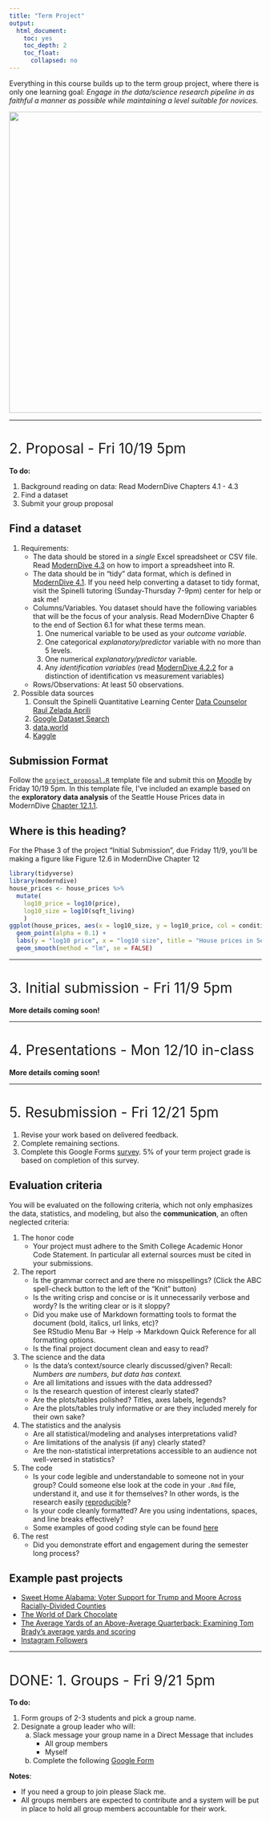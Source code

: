 ```yaml
---
title: "Term Project"
output:
  html_document:
    toc: yes
    toc_depth: 2
    toc_float:
      collapsed: no
---
```


<style>
h1{font-weight: 400;}
</style>

Everything in this course builds up to the term group project, where there is
only one learning goal: *Engage in the data/science research pipeline in as
faithful a manner as possible while maintaining a level suitable for novices.*

<center>
![](static/images/pipeline.png){ width=600px }
</center>




***



# 2. Proposal - Fri 10/19 5pm {#proposal}

**To do:**

1. Background reading on data: Read ModernDive Chapters 4.1 - 4.3
1. Find a dataset
1. Submit your group proposal


## Find a dataset

1. Requirements:
    + The data should be stored in a *single* Excel spreadsheet or CSV file. Read [ModernDive 4.3](https://moderndive.netlify.com/4-tidy.html#csv){target="_blank"} on how to import a spreadsheet into R.
    + The data should be in "tidy" data format, which is defined in [ModernDive 4.1](https://moderndive.netlify.com/4-tidy.html#what-is-tidy-data){target="_blank"}. If you need help converting a dataset to tidy format, visit the Spinelli tutoring (Sunday-Thursday 7-9pm) center for help or ask me!
    + Columns/Variables. You dataset should have the following variables that will be the focus of your analysis. Read ModernDive Chapter 6 to the end of Section 6.1 for what these terms mean.
        1. One numerical variable to be used as your *outcome variable*. 
        1. One categorical *explanatory/predictor* variable with no more than 5 levels.
        1. One numerical *explanatory/predictor* variable.
        1. Any *identification variables* (read [ModernDive 4.2.2](https://moderndive.netlify.com/4-tidy.html#identification-vs-measurement){target="_blank"} for a distinction of identification vs measurement variables)
    + Rows/Observations: At least 50 observations.
1. Possible data sources
    1. Consult the Spinelli Quantitative Learning Center [Data Counselor Raul Zelada     Aprili](https://www.smith.edu/qlc/tutoring.html?colDataCnslr=open#PanelDataCnslr){target="_blank"}
    1. [Google Dataset Search](https://toolbox.google.com/datasetsearch){target="_blank"}
    1. [data.world](https://data.world/){target="_blank"}
    1. [Kaggle](https://www.kaggle.com/datasets){target="_blank"}






## Submission Format

Follow the <a href="static/term_project/project_proposal.R" download>`project_proposal.R`</a> template file and submit this on [Moodle](https://moodle.smith.edu/course/view.php?id=30498){target="_blank"} by Friday 10/19 5pm. In this template file, I've included an example based on the **exploratory data analysis** of the Seattle House Prices data in ModernDive [Chapter 12.1.1](https://moderndive.netlify.com/12-thinking-with-data.html#seattle-house-prices){target="_blank"}.


## Where is this heading?

For the Phase 3 of the project "Initial Submission", due Friday 11/9, you'll be making a figure like Figure 12.6 in ModernDive Chapter 12

```r
library(tidyverse)
library(moderndive)
house_prices <- house_prices %>%
  mutate(
    log10_price = log10(price),
    log10_size = log10(sqft_living)
    )
ggplot(house_prices, aes(x = log10_size, y = log10_price, col = condition)) +
  geom_point(alpha = 0.1) +
  labs(y = "log10 price", x = "log10 size", title = "House prices in Seattle") +
  geom_smooth(method = "lm", se = FALSE)
```




<!-- 





## Setup

* Login to RStudio Server -> Top right -> Click on "Project" -> "Shared with me" -> Your group name. This should open a new [*RStudio Server Shared Project*](https://support.rstudio.com/hc/en-us/articles/211659737-Sharing-Projects-in-RStudio-Server-Pro) that all group members have joint access to where you can perform collaborative editing like Google Docs. Albert and your section's TA will have access as well.
* Group leader: Create a new `scratchpad.R`
* Setup colloborative editing: Click on the colored initials of your teammates on the top right of the screen and click "Follow cursor". Play around with this.
* Group leader: Upload the <a href="static/term_project/Term_Project_Proposal.Rmd"
download>`Term_Project_Proposal.Rmd`</a> R Markdown template file file to the Shared Project so that all group members have access. 
* To return to your personal folder with your problem sets: RStudio Server -> Top right -> Click on "Project" -> "Close project"



## Submit your group proposal

Once your proposal is ready, the group leader will:

1. Knit `Term_Project_Proposal.Rmd` one final time.
1. Publish to Rpubs.com by clicking the blue "Publish" button on top right of the HTML document. Copy the URL of the resulting webpage.
1. Complete this [Google Form](https://docs.google.com/forms/d/e/1FAIpQLSf_MFKFv65DviSyk7EYuPfPAqq_ZI3nHrXw_LuUZLia8KJtgQ/viewform){target="_blank"}. No need to submit any files on DropBox, as the TA's and I can login into your Shared Projects and look at your work there.

-->


***



# 3. Initial submission - Fri 11/9 5pm

**More details coming soon!**


<!--

**To do**:

1. Group leader: Upload the <a href="static/term_project/Term_Project.Rmd"
download>`Term_Project.Rmd`</a> R Markdown template file to the Shared Project so that all group members have access. 
1. Read the evaluation criteria below and then complete Sections "1. Introduction", "2. EDA", "3. Multiple regression", and "6. Citations" of `Term_Project.Rmd`.
1. Group leader: Once the initial submission is complete
    + Knit `Term_Project.Rmd` one final time.
    + Publish to Rpubs.com
    + Complete this [Google Form](https://docs.google.com/forms/d/e/1FAIpQLSf4Sc9GkO_QNp-FvB1_Fw_C-Va-kcW1FbvYT0hJT0HJIzal_A/viewform){target="_blank"}.

TODO: Some of the groups don’t know whether or not to include interaction
Come up with consistent approach for how to do this
What to include

## 3.a) Overall feedback from initial submissions

**Everyone should read these**:

1. Jarring hyperlink/code output:
    + `summary()` outputs are a little jarring to read. 
    + In EDA, show a preview of first 6 rows of data using `head()`; this is better than using `glimpse()` as computer code output is jarring to read.
    + Correlations code output is ok, since they don’t take up a lot of space
    + Raw hyperlinks in the body of text or citation section should be converted to text links. See RStudio Menu Bar -> Help -> Markdown Quick Reference -> Links.
1. EDA
    + Make sure you are explicit about what your observational unit is. In other words:
        a) what each row in your dataset represents
        a) what each point in your scatterplots represent
    + Minimize redundancy: Many had a colored scatterplot in Section 2 EDA, then the same plot with fitted lines in Section 3. Put only the latter in Section 2.
    + Main visualization: toy around with using facets like in [PS08 R Markdown Q3](https://rudeboybert.github.io/STAT135/static/PS/PS08_solutions.html#question_3:_eyeballing_the_relationship_between_outcome_and_explanatory_variables). Pick what you think is best and own it.
1. Formatting. Once finished writing your project:
    + Remove any instructions text. Ex: "Discuss the research question you will be addressing with your multiple regression model."
    + Fix typos using the ABC-check button in R Markdown panel (next to magnifying glass buttom).
1. Statistical comments
    + Look at histogram of your numerical variables, in particular the outcome variable. Are they really right skewed? Is a log base 10 (or log base e) transformation worth considering (like in [PS08 R Markdown Q1 and Q2/Midterm II](https://rudeboybert.github.io/STAT135/static/PS/PS08_solutions.html#question_1:_exploratory_data_analysis))
    + In all your conclusions, watch out for making statements that too strongly suggest causation (unless you are sure the data was collected in a way that allows for this). Recall that we should set tone to only more conservatively suggest associations. 
1. Non-statistical interpretation:
    + Meant for a non-technical audience
    + Think of this as the overall executive summary, the take-home message meant for a broad audience.
1. Interpretations. Say your categorical explanatory variable has $k$ levels:
    + Instead of intrepreting all intercept/slope coefficients individually, write out fitted regression line equations for $\widehat{y}$ for all $k$ possible levels. Example: if using x = `gender` from evals, write out one equation for male and another for female.
    + ~~Then of your $k$ fitted regression line equations, interpret just the slope coefficient for 2-3 of the resulting equations~~ **Clarifications**: Then of all the rows in your regression table, for 2-3 of them interpret the coefficient estimate and its inferential significance. Try to pick a slope or interaction effect coefficient, since these speak to the relationship between your outcome and explanatory variable. Use your judgement as to which to choose (most interesting, most relevant).

-->



***



# 4. Presentations - Mon 12/10 in-class

**More details coming soon!**


***



# 5. Resubmission - Fri 12/21 5pm

1. Revise your work based on delivered feedback. 
1. Complete remaining sections.
<!--
1. Complete "Inference for multiple regression" and "Conclusion" sections.

    + While you only need to present the results of one model in this term project, in this section make a brief mention why you chose one model over another.  
    + Also perform a residual analysis.
1. Group leader: Once the resubmission is complete
    + Knit `Term_Project.Rmd` one final time.
    + Republish to Rpubs.com
-->
1. Complete this Google Forms [survey](https://docs.google.com/forms/d/e/1FAIpQLSeEmiXTB6qIszAC5r3gLGmDuLQEYvrgRW-bRMezx6te7_7jpQ/viewform){target="_blank"}. 5% of your term project grade is based on completion of this survey. 



## Evaluation criteria

You will be evaluated on the following criteria, which not only emphasizes the data, statistics, and modeling, but also the **communication**, an often neglected criteria:

1. The honor code
    + Your project must adhere to the Smith College Academic Honor Code
    Statement. In particular all external sources must be cited in your
    submissions.
1. The report
    + Is the grammar correct and are there no misspellings? (Click the ABC
    spell-check button to the left of the "Knit" button)
    + Is the writing crisp and concise or is it unnecessarily verbose and wordy? Is the writing clear or is it sloppy?
    + Did you make use of Markdown formatting tools to format the document (bold, italics, url links, etc)?  
    See RStudio Menu Bar -> Help -> Markdown Quick Reference for all formatting options.
    + Is the final project document clean and easy to read?
1. The science and the data
    + Is the data's context/source clearly discussed/given? Recall: *Numbers are numbers, but data
    has context.*
    + Are all limitations and issues with the data addressed?
    + Is the research question of interest clearly stated?   
    + Are the plots/tables polished? Titles, axes labels, legends?
    + Are the plots/tables truly informative or are they included merely for their own sake?
1. The statistics and the analysis
    + Are all statistical/modeling and analyses interpretations valid?
    + Are limitations of the analysis (if any) clearly stated?
    + Are the non-statistical interpretations accessible to an audience not well-versed in statistics?
1. The code
    + Is your code legible and understandable to someone not in your group? Could someone else look at the code in your `.Rmd` file, understand it, and use it for themselves? In other words, is the research easily [reproducible](https://www.nature.com/news/1-500-scientists-lift-the-lid-on-reproducibility-1.19970){target="_blank"}?
    + Is your code cleanly formatted? Are you using indentations, spaces, and line breaks effectively?
    + Some examples of good coding style can be found [here](http://style.tidyverse.org/){target="_blank"}
1. The rest
    + Did you demonstrate effort and engagement during the semester long process?



## Example past projects {#past_examples}

* [Sweet Home Alabama: Voter Support for Trump and Moore Across Racially-Divided Counties](http://rpubs.com/mbhandari20/374964){target="_blank"}
* [The World of Dark Chocolate](http://rpubs.com/amemily/383723){target="_blank"}
* [The Average Yards of an Above-Average Quarterback: Examining Tom Brady’s average yards and scoring](http://rpubs.com/cmacgillivray19/TB12draft1){target="_blank"}
* [Instagram Followers](http://rpubs.com/dahanjosh/InitialSubmission){target="_blank"}


***


# DONE: 1. Groups - Fri 9/21 5pm {#groups}

**To do:**

1. Form groups of 2-3 students and pick a group name.
1. Designate a group leader who will:
    a) Slack message your group name in a Direct Message that includes
        + All group members
        + Myself
    a) Complete the following [Google Form](https://docs.google.com/forms/d/e/1FAIpQLSehYx8pNGxS6P7KF8y2f-A2RgnhbvKmDW77TijoeOanpV2DHQ/viewform){target="_blank"}


**Notes**:

* If you need a group to join please Slack me.
* All groups members are expected to contribute and a system will be put in
place to hold all group members accountable for their work.
